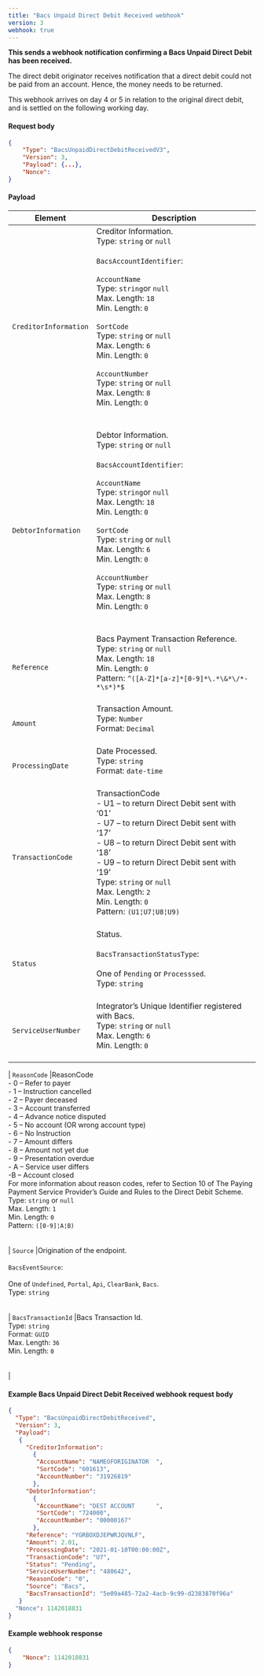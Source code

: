 ```yaml
---
title: "Bacs Unpaid Direct Debit Received webhook"
version: 3
webhook: true
---
```


**This sends a webhook notification confirming a Bacs Unpaid Direct Debit has been received.**

The direct debit originator receives notification that a direct debit
could not be paid from an account. Hence, the money needs to be
returned.

This webhook arrives on day 4 or 5 in relation to the original direct
debit, and is settled on the following working day.


#### Request body

```json
{
    "Type": "BacsUnpaidDirectDebitReceivedV3",
    "Version": 3,                                                         
    "Payload": {...},
    "Nonce":
}
```

#### Payload
| Element                       | Description                                                                                                                                                                                                                                                                                                                                                                                                                                                                                                                                                                                                                                                                                                                                                                                                                             |
|-------------------------------|-----------------------------------------------------------------------------------------------------------------------------------------------------------------------------------------------------------------------------------------------------------------------------------------------------------------------------------------------------------------------------------------------------------------------------------------------------------------------------------------------------------------------------------------------------------------------------------------------------------------------------------------------------------------------------------------------------------------------------------------------------------------------------------------------------------------------------------------|
| `CreditorInformation`                      |Creditor Information.<br />Type: `string` or `null`<br/><br />`BacsAccountIdentifier`:<br /><br />`AccountName`<br />        Type: `string`or `null`<br />        Max. Length: `18`<br />        Min. Length: `0`<br /><br />`SortCode`<br />        Type: `string` or `null`<br />        Max. Length: `6`<br />        Min. Length: `0`<br /> <br /> `AccountNumber`<br />        Type: `string` or `null`<br />        Max. Length: `8`<br />        Min. Length: `0`<br />        <br /><br />                                                                                                                                                                                                                                                                                                                                                                                                                                                                 
| `DebtorInformation`                      |Debtor Information.<br />Type: `string` or `null`<br/><br />`BacsAccountIdentifier`:<br /><br />`AccountName`<br />        Type: `string`or `null`<br />        Max. Length: `18`<br />        Min. Length: `0`<br /><br />`SortCode`<br />        Type: `string` or `null`<br />        Max. Length: `6`<br />        Min. Length: `0`<br /> <br /> `AccountNumber`<br />        Type: `string` or `null`<br />        Max. Length: `8`<br />        Min. Length: `0`<br />        <br /><br />                                                                                                                                                                                                                                                                                                                                                                                                                                                                 
| `Reference`                      |Bacs Payment Transaction Reference. <br />Type: `string` or `null`<br/>Max. Length: `18`	<br/>Min. Length: `0`<br/>Pattern: `^([A-Z]*[a-z]*[0-9]*\.*\&*\/*-*\s*)*$`<br /><br />                                                                                                                                                                                                                                                                                                                                                                                                                                                                 
| `Amount`            |Transaction Amount.<br /> Type: `Number`<br/>Format: `Decimal`<br /><br />                                                                                                                                                                                                                                                                                                                                                                                                                                                              
| `ProcessingDate`       |Date Processed.<br/>Type: `string` <br/>Format: `date-time`<br/><br />                                                                                                                                                                                                                                                                                                                                                                                                                                                              
| `TransactionCode`            |TransactionCode<br/>- U1 – to return Direct Debit sent with ‘01’<br/>- U7 – to return Direct Debit sent with ‘17’<br/>- U8 – to return Direct Debit sent with ‘18’<br/>- U9 – to return Direct Debit sent with ‘19’<br /> Type: `string` or `null`<br/>Max. Length: `2`<br/>Min. Length: `0`<br /> Pattern: `(U1¦U7¦U8¦U9)`<br /> <br/>                                                                                                                                                                                                                                                                                                                                                                                                                                                               
| `Status`                      |Status.<br /><br />`BacsTransactionStatusType`:<br /><br />One of `Pending` or `Processsed`. <br /> Type: `string` <br /><br />                                                                                                                                                                                                                                                                                                                                                                                                                                                              
| `ServiceUserNumber`                    |Integrator’s Unique Identifier registered with Bacs.<br /> Type: `string` or `null`<br />  Max. Length: `6`<br />    Min. Length: `0` <br /> <br />                                                                                                                                                                                                                                                                                                                                                                                                                                                               
 
| `ReasonCode`       |ReasonCode<br/>- 0 – Refer to payer<br/>- 1 – Instruction cancelled<br/>- 2 – Payer deceased<br/>- 3 – Account transferred<br/>- 4 – Advance notice disputed<br/>- 5 – No account (OR wrong account type)<br/>- 6 – No Instruction<br/>- 7 – Amount differs<br/>- 8 – Amount not yet due<br/>- 9 – Presentation overdue<br/>- A – Service user differs<br/>-B – Account closed<br/>For more information about reason codes, refer to Section 10 of The Paying Payment Service Provider’s Guide and Rules to the Direct Debit Scheme.<br/>Type: `string` or `null`<br/>Max. Length: `1`<br/>Min. Length: `0`<br />        Pattern: `([0-9]¦A¦B)`<br /> <br />                                                                                                                                                                                                                                                                                                                                                                                                                                                               
| `Source` |Origination of the endpoint.<br /><br />`BacsEventSource`:<br /><br />One of `Undefined`, `Portal`, `Api`, `ClearBank`, `Bacs`. <br /> Type: `string` <br /><br />                                                                                                                                                                                                                                                                                                                                                                                                                                                                                                           
| `BacsTransactionId`             |Bacs Transaction Id.<br />Type: `string`<br />Format: `GUID`<br/>Max. Length: `36`<br/>Min. Length: `0`<br/>  <br />      
                                                                                                                                                                                                                                          |

#### Example Bacs Unpaid Direct Debit Received webhook request body

```json
{
  "Type": "BacsUnpaidDirectDebitReceived",
  "Version": 3,
  "Payload":
   {
     "CreditorInformation":
       {
        "AccountName": "NAMEOFORIGINATOR  ",
        "SortCode": "601613",
        "AccountNumber": "31926819"
       },
     "DebtorInformation":
       {
        "AccountName": "DEST ACCOUNT      ",
        "SortCode": "724000",
        "AccountNumber": "00000167"
       },
     "Reference": "YGRBOXDJEPWRJQVNLF",
     "Amount": 2.01,
     "ProcessingDate": "2021-01-10T00:00:00Z",
     "TransactionCode": "U7",
     "Status": "Pending",
     "ServiceUserNumber": "480642",
     "ReasonCode": "0",
     "Source": "Bacs",
     "BacsTransactionId": "5e09a485-72a2-4acb-9c99-d2383870f96a"
   }
  "Nonce": 1142018831
}
```
#### Example webhook response

```json
{
    "Nonce": 1142018831
}
```
